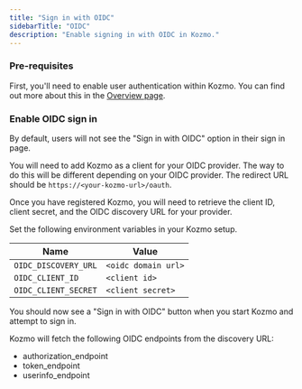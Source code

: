 ```yaml
---
title: "Sign in with OIDC"
sidebarTitle: "OIDC"
description: "Enable signing in with OIDC in Kozmo."
---
```


### Pre-requisites

First, you'll need to enable user authentication within Kozmo. You can find out more about
this in the [Overview page](/production/authentication/overview).

### Enable OIDC sign in

By default, users will not see the "Sign in with OIDC" option in their sign in page.

<Steps>

<Step title="Add Oauth application">

You will need to add Kozmo as a client for your OIDC provider. The way to do this will
be different depending on your OIDC provider. The redirect URL should be `https://<your-kozmo-url>/oauth`.

</Step>

<Step title="Retrieve credentials">

Once you have registered Kozmo, you will need to retrieve the client ID, client secret,
and the OIDC discovery URL for your provider.

</Step>

<Step title="Set environment variables">

Set the following environment variables in your Kozmo setup.

| Name | Value |
| --- | --- |
| `OIDC_DISCOVERY_URL` | `<oidc domain url>` |
| `OIDC_CLIENT_ID` | `<client id>` |
| `OIDC_CLIENT_SECRET` | `<client secret>` |

</Step>

</Steps>

You should now see a "Sign in with OIDC" button when you start Kozmo and attempt to sign in.

Kozmo will fetch the following OIDC endpoints from the discovery URL:

* authorization_endpoint
* token_endpoint
* userinfo_endpoint
